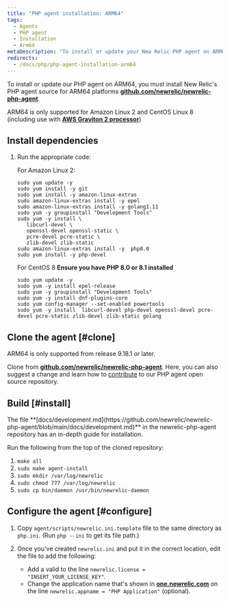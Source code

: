 ```yaml
---
title: "PHP agent installation: ARM64"
tags:
  - Agents
  - PHP agent
  - Installation
  - Arm64
metaDescription: "To install or update your New Relic PHP agent on ARM64, start here."
redirects:
  - /docs/php/php-agent-installation-arm64
---
```


To install or update our PHP agent on ARM64, you must install New Relic's PHP agent source for ARM64 platforms **[github.com/newrelic/newrelic-php-agent](https://github.com/newrelic/newrelic-php-agent)**.

ARM64 is only supported for Amazon Linux 2 and CentOS Linux 8 (including use with **[AWS Graviton 2 processor](https://aws.amazon.com/ec2/graviton/)**)

## Install dependencies

1. Run the appropriate code:

   For Amazon Linux 2:

   ```
   sudo yum update -y
   sudo yum install -y git 
   sudo yum install -y amazon-linux-extras
   sudo amazon-linux-extras install -y epel
   sudo amazon-linux-extras install -y golang1.11
   sudo yum -y groupinstall "Development Tools"
   sudo yum -y install \
      libcurl-devel \
      openssl-devel openssl-static \
      pcre-devel pcre-static \
      zlib-devel zlib-static
   sudo amazon-linux-extras install -y  php8.0
   sudo yum install -y php-devel
   ```

   For CentOS 8 **Ensure you have PHP 8.0 or 8.1 installed**

   ```
   sudo yum update -y
   sudo yum -y install epel-release
   sudo yum -y groupinstall "Development Tools"
   sudo yum -y install dnf-plugins-core
   sudo yum config-manager --set-enabled powertools
   sudo yum -y install  libcurl-devel php-devel openssl-devel pcre-devel pcre-static zlib-devel zlib-static golang
   ```

## Clone the agent [#clone]

<Callout variant="important">
  ARM64 is only supported from release 9.18.1 or later.
</Callout>

Clone from **[github.com/newrelic/newrelic-php-agent](https://github.com/newrelic/newrelic-php-agent)**. Here, you can also suggest a change and learn how to [contribute](https://github.com/newrelic/newrelic-php-agent/issues) to our PHP agent open source repository.

## Build [#install]

<Callout variant="tip">
  The file **[docs/development.md](https://github.com/newrelic/newrelic-php-agent/blob/main/docs/development.md)** in the newrelic-php-agent repository has an in-depth guide for installation.
</Callout>

Run the following from the top of the cloned repository:

1. `make all`
2. `sudo make agent-install`
3. `sudo mkdir /var/log/newrelic`
4. `sudo chmod 777 /var/log/newrelic`
5. `sudo cp bin/daemon /usr/bin/newrelic-daemon`

## Configure the agent [#configure]

1. Copy `agent/scripts/newrelic.ini.template` file to the same directory as `php.ini`. (Run `php --ini` to get its file path.)
2. Once you've created `newrelic.ini` and put it in the correct location, edit the file to add the following:

   * Add a valid <LicenseKey/> to the line `newrelic.license = "INSERT_YOUR_LICENSE_KEY"`.
   * Change the application name that's shown in **[one.newrelic.com](https://one.newrelic.com/all-capabilities)** on the line `newrelic.appname = "PHP Application"` (optional).

<InstallFeedback />